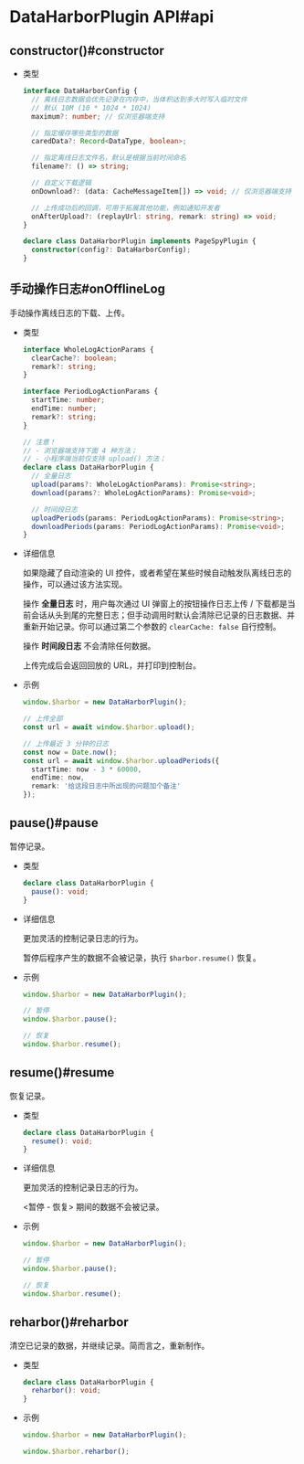 
# DataHarborPlugin API#api

## constructor()#constructor

- 类型

  ```ts
  interface DataHarborConfig {
    // 离线日志数据会优先记录在内存中，当体积达到多大时写入临时文件
    // 默认 10M (10 * 1024 * 1024)
    maximum?: number; // 仅浏览器端支持

    // 指定缓存哪些类型的数据
    caredData?: Record<DataType, boolean>;

    // 指定离线日志文件名，默认是根据当前时间命名
    filename?: () => string;

    // 自定义下载逻辑
    onDownload?: (data: CacheMessageItem[]) => void; // 仅浏览器端支持

    // 上传成功后的回调，可用于拓展其他功能，例如通知开发者
    onAfterUpload?: (replayUrl: string, remark: string) => void;
  }

  declare class DataHarborPlugin implements PageSpyPlugin {
    constructor(config?: DataHarborConfig);
  }
  ```


## 手动操作日志#onOfflineLog

手动操作离线日志的下载、上传。

- 类型

  ```ts
  interface WholeLogActionParams {
    clearCache?: boolean;
    remark?: string;
  }

  interface PeriodLogActionParams {
    startTime: number;
    endTime: number;
    remark?: string;
  }

  // 注意！
  // - 浏览器端支持下面 4 种方法；
  // - 小程序端当前仅支持 upload() 方法；
  declare class DataHarborPlugin {
    // 全量日志
    upload(params?: WholeLogActionParams): Promise<string>;
    download(params?: WholeLogActionParams): Promise<void>;

    // 时间段日志
    uploadPeriods(params: PeriodLogActionParams): Promise<string>;
    downloadPeriods(params: PeriodLogActionParams): Promise<void>;
  }
  ```

- 详细信息

  如果隐藏了自动渲染的 UI 控件，或者希望在某些时候自动触发队离线日志的操作，可以通过该方法实现。
  
  操作 **全量日志** 时，用户每次通过 UI 弹窗上的按钮操作日志上传 / 下载都是当前会话从头到尾的完整日志；但手动调用时默认会清除已记录的日志数据、并重新开始记录。你可以通过第二个参数的 `clearCache: false` 自行控制。

  操作 **时间段日志** 不会清除任何数据。
  
  上传完成后会返回回放的 URL，并打印到控制台。

- 示例

  ```ts
  window.$harbor = new DataHarborPlugin();

  // 上传全部
  const url = await window.$harbor.upload();

  // 上传最近 3 分钟的日志
  const now = Date.now();
  const url = await window.$harbor.uploadPeriods({
    startTime: now - 3 * 60000,
    endTime: now,
    remark: '给这段日志中所出现的问题加个备注'
  });
  ```


## pause()#pause

暂停记录。

- 类型

  ```ts
  declare class DataHarborPlugin {
    pause(): void;
  }
  ```

- 详细信息

  更加灵活的控制记录日志的行为。
  
  暂停后程序产生的数据不会被记录，执行 `$harbor.resume()` 恢复。

- 示例

  ```ts
  window.$harbor = new DataHarborPlugin();

  // 暂停
  window.$harbor.pause();

  // 恢复
  window.$harbor.resume();
  ```


## resume()#resume

恢复记录。

- 类型

  ```ts
  declare class DataHarborPlugin {
    resume(): void;
  }
  ```

- 详细信息

  更加灵活的控制记录日志的行为。
  
  &lt;暂停 - 恢复&gt; 期间的数据不会被记录。

- 示例

  ```ts
  window.$harbor = new DataHarborPlugin();

  // 暂停
  window.$harbor.pause();

  // 恢复
  window.$harbor.resume();
  ```


## reharbor()#reharbor

清空已记录的数据，并继续记录。简而言之，重新制作。

- 类型

  ```ts
  declare class DataHarborPlugin {
    reharbor(): void;
  }
  ```

- 示例

  ```ts
  window.$harbor = new DataHarborPlugin();

  window.$harbor.reharbor();
  ```